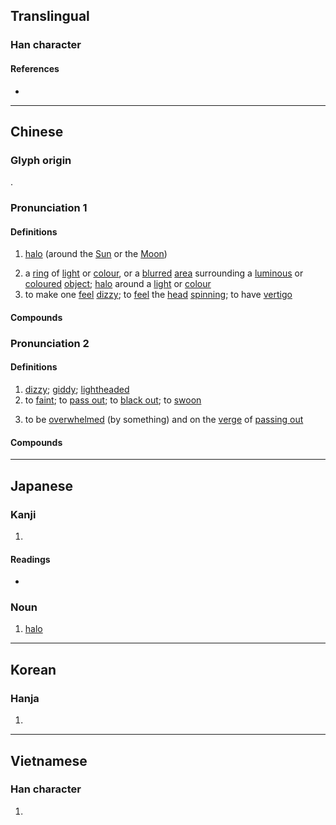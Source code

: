 {{also|晕}}
{{character info/new}}
==Translingual==

===Han character===
{{Han char|rn=72|rad=日|as=09|sn=13|four=60506|canj=ABJJ,XABJJ|ids=⿱日軍}}

====References====
* {{Han ref|kx=0497.370|dkj=14037|dj=0865.280|hdz=21527.010|uh=6688|ud=26248|bh=B777|bd=46967}}

----

==Chinese==
{{zh-forms|s=晕}}

===Glyph origin===
{{Han etym}}
{{Han compound|日|軍|ls=psc|c1=s|c2=p|t1=Sun}}.

===Pronunciation 1===
{{zh-pron
|m=yùn,yūn,2nb=Taiwan
|m_note=yūn - sense “to make one feel dizzy; vertigo” (Taiwan standard, Mainland variant)
|c=wan6
|mc=y
|oc=y
|cat=n,v
}}

====Definitions====
{{zh-hanzi}}

# {{lb|zh|astronomy}} [[halo]] (around the [[Sun]] or the [[Moon]])
# a [[ring]] of [[light]] or [[colour]], or a [[blurred]] [[area]] surrounding a [[luminous]] or [[coloured]] [[object]]; [[halo]] around a [[light]] or [[colour]]
# to make one [[feel]] [[dizzy]]; to [[feel]] the [[head]] [[spin]]ning; to have [[vertigo]]

====Compounds====
{{zh-der|山暈|微暈|光暈|暈珥|月暈效應|日暈|眼暈|環暈|月暈而風|月暈|紅暈|墨暈|酒暈}}

===Pronunciation 2===
{{zh-pron
|m=yūn
|c=wan4
|h=pfs=
|md=
|mn=qz,tw,xm,zz:ūn/qz,tw,xm:hūn/qz,tw,xm:n̄g
|mn_note=ūn - literary; hūn/n̄g - vernacular
|w=
|cat=a,v
}}

====Definitions====
{{zh-hanzi}}

# [[dizzy]]; [[giddy]]; [[lightheaded]]
# to [[faint]]; to [[pass out]]; to [[black out]]; to [[swoon]]
# {{lb|zh|neologism|slang}} to be [[overwhelmed]] (by something) and on the [[verge]] of [[passing out]]
#: {{zh-x|我 暈{yūn}！|Holy shit! [lit. I('m about to) faint.]}}

====Compounds====
{{zh-der|倒暈妝|暈池|暈頭|暈機|暈針|昏頭暈腦|暈眩|暈車|眩暈|暈船|發暈|暈厥|暈倒|暈高兒|暈臺|檀暈妝|暈頭轉向|頭暈眼黑|頭暈|頭暈眼花|頭暈眼昏|頭暈目眩|頭昏眼暈}}

----

==Japanese==

===Kanji===
{{ja-kanji|grade=|rs=日09}}

# {{defn|lang=ja|sort=日09}}

====Readings====
* {{ja-readings|on=[[うん]] (un)|kun=[[かさ]] (kasa), [[ぼかし]] (bokashi), [[めまい]] (memai)}}

===Noun===
{{ja-noun|かさ}}

# [[halo]] {{gloss|atmospheric phenomenon}}

----

==Korean==

===Hanja===
{{ko-hanja|hangeul=[[훈]], [[운]]|eumhun=|rv=hun, un|mr=hun, un|y=hwun, wun}}

# {{defn|lang=ko|sort=日09}}

----

==Vietnamese==

===Han character===
{{vi-hantu|[[vừng]], [[quầng]], [[vầng]], [[vựng]]|rs=日09}}

# {{defn|lang=vi|sort=日09}}